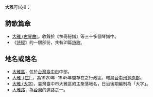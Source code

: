 '''大雅'''可以指：

==詩歌篇章==
*[[大雅_(古琴曲)|大雅 (古琴曲)]]，收錄於《神奇秘譜》等三十多個琴譜中。
* 《[[詩經|詩經]]》的一個部份，共有31篇[[詩歌|詩歌]]。

==地名或路名==
* [[大雅區|大雅區]]，位於[[台灣|台灣]][[臺中市|臺中市]]中部。
* [[大雅庄|大雅-{庄}-]]，為1920年─1945年間存在之行政區，轄屬[[台中州|台中州]][[豐原郡_(台灣)|豐原郡]]。
* [[大雅_(大字)|大雅 (大字)]]，臺灣臺中市大雅區的主聚落地名，日治後期編制為「大字」。
* [[大雅路|大雅路]]，為[[台灣|台灣]]的道路之一。

{{disambig|Cat=二字亞洲相關消歧義}}